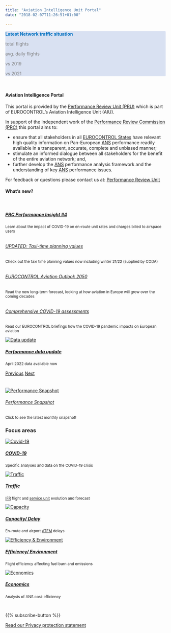 ```yaml
---
title: "Aviation Intelligence Unit Portal"
date: "2018-02-07T11:26:51+01:00"

---
```


<style type="text/css">
  .img-responsive {
      margin: 0 auto;
      max-width: 75%
  }
  
  .resp-container {
      position: relative;
      overflow: hidden;
      padding-top: 50.0%;
  }
  
  .resp-iframe {
      position: absolute;
      top: 0;
      left: 0;
      width: 100%;
      height: 110%;
      border: 0;
  }
      
  .Scorecard_subt {
    margin: 0px; 
    padding-bottom: 0px;  
    text-align: left; 
    color:#7f7f7f
  }

    .Scorecard_net {
    margin: 0px; 
    padding-bottom: 0px;
    font-weight: bold;  
    text-align: left;
    color: #0070c0; 
  }

  </style>

<!-- Daily traffic graphs and scorecards -->
<div class="container">
<div class="row" style="padding: 0px; background-color: #d9e1f2; border-radius: 2px; width: 100%;">
<div class="col-4"; style="margin: 0px; ">
  <p class="Scorecard_net">Latest Network traffic situation</p>
  <p id="y2d_day_text" style="font-weight: bold; color: #0070c0;"</p> 
</div>
<div class="col-2" ; style="margin: 0px;">
  <p class="Scorecard_subt">total flights</p>
  <p id="y2d_traffic" style="font-weight: bold; color: #0070c0;"></p> 
</div>
<div class="col-2" ; style="margin: 0px;  ">
  <p class="Scorecard_subt">avg. daily flights</p>
  <p id="avg_y2d_traffic" style="font-weight: bold; color: #0070c0;"></p>
</div>
<div class="col-2" ; style="margin: 0px; ">
  <p class="Scorecard_subt">vs 2019</p>
  <p id="dif_y2d_2019" style="font-weight: bold; color: #0070c0;"></p>
</div>
<div class="col-2" ; style="margin: 0px;  ">
  <p class="Scorecard_subt">vs 2021</p>
  <p id="dif_y2d_prev_year" style="font-weight: bold; color: #0070c0;"></p>
</div>
</div>
</div>

<!-- script for traffic figures -->
<script type="text/javascript" src="https://www.gstatic.com/charts/loader.js"></script>

<script type="text/javascript">
  var Data
  var my_view_traffic
  var last_day
  var y2d_traffic
  var y2d_prev_year_traffic
  var y2d_2019_traffic 
  var avg_y2d_traffic
  var dif_y2d_2019
  var dif_y2d_prev_year

  google.load("visualization", "1.1", {
    packages: ["corechart", "table", "controls", "bar"]
  });
  google.setOnLoadCallback(Initialisation);

  function Initialisation() {
    var query = new google.visualization.Query(
      "https://docs.google.com/spreadsheets/d/14Lt3C3PCxxYCLXXYxRrFXd1s0tVZ3EQ8q9YfuYvx3Ww/edit?usp=sharing&sheet=NW_Flights_All"
    );

  query.send(drawDashboard);
  }

  function drawDashboard(response) {
    Data = response.getDataTable();
    UpdateTraffic();
   }
//---------------------------Update traffic---------------------------------------------
  function UpdateTraffic() {
  my_view_traffic = new google.visualization.DataView(Data);

  //       for (var y = 1; y < my_view_traffic.getNumberOfColumns(); y++) {
  //        // my_view_traffic.getValue(x, y) 
  //        last_day = my_view_traffic.getValue(0, y)
  //      }
  last_day = my_view_traffic.getValue(0, 38); 
  my_view_traffic.setRows(
  Data.getFilteredRows([{ column: 7, value: last_day }])
  );

// Calculate datestrings
last_day_text = last_day.toDateString();
  last_day_text = last_day_text.substring(8, 11) + last_day_text.substring(4, 8) + last_day_text.substring(11)
  y2d_day_text = last_day_text.substring(3, 7) == "Jan " ? "01 - " + last_day_text : "01 Jan - " + last_day_text

// Calculate traffic scorecard values
  y2d_traffic = my_view_traffic.getValue(0, 30);
  y2d_prev_year_traffic = my_view_traffic.getValue(0, 31);
  y2d_2019_traffic = my_view_traffic.getValue(0, 32);
  
  avg_y2d_traffic = Math.round(my_view_traffic.getValue(0, 33));
  dif_y2d_2019 = Math.round(my_view_traffic.getValue(0, 37)*100);
     dif_y2d_2019 = (dif_y2d_2019 >= 0) ? "+" + dif_y2d_2019 : "" + dif_y2d_2019
  dif_y2d_prev_year = Math.round(my_view_traffic.getValue(0, 36)*100);
     dif_y2d_prev_year = (dif_y2d_prev_year >= 0) ? "+" + dif_y2d_prev_year : "" + dif_y2d_prev_year

// Update scorecard values
  document.getElementById("y2d_day_text").innerHTML =  y2d_day_text ; 
  document.getElementById("y2d_traffic").innerHTML = String(y2d_traffic).replace(/(.)(?=(\d{3})+$)/g, '$1,');
  document.getElementById("avg_y2d_traffic").innerHTML = String(avg_y2d_traffic).replace(/(.)(?=(\d{3})+$)/g, '$1,');
  document.getElementById("dif_y2d_2019").innerHTML = String(dif_y2d_2019) + '%';
  document.getElementById("dif_y2d_prev_year").innerHTML = String(dif_y2d_prev_year) + '%';
  }
  
</script>
<br>
<div class="container">
<div class="row">
<div class="col-sm-6"><h4>Aviation Intelligence Portal</h4>
This portal is provided by the [Performance Review Unit (PRU)](/about/us/) which is part of EUROCONTROL's Aviation Intelligence Unit (AIU). 

In support of the independent work of the [Performance Review Commission (PRC)](/about/prc/) this portal aims to:

* ensure that all stakeholders in all [EUROCONTROL States](/definition/eurocontrol-area/) have relevant high quality information on Pan-European [ANS](/acronym/ans/) performance readily available in a transparent, accurate, complete and unbiased manner;
* stimulate an informed dialogue between all stakeholders for the benefit of the entire aviation network; and,
* further develop the [ANS](/acronym/ans/) performance analysis framework and the understanding of key [ANS](/acronym/ans/) performance issues.

For feedback or questions please contact us at:
[Performance Review Unit](mailto:PRU-Support@eurocontrol.int)
</div>

<div class="col-sm-4"><h4>What's new?</h4><br>
<div id="carouselExampleFade" class="carousel slide carousel-fade" data-ride="carousel">
<div class="carousel-inner">

<div class="carousel-item active"><div class="card  border-0"><a href="https://www.eurocontrol.int/publication/performance-insight-4-impact-covid-19-en-route-unit-rates-and-charges-billed-airspace" target="_blank"><img class="card-img-top" src="/images/landing/PI_4.png" alt=""><div class="card-body"><h5 class="card-title">PRC Performance Insight #4</h5></a><small><p class="card-text">
Learn about the impact of COVID-19 on en-route unit rates and charges billed to airspace users</p></small></div></div></div>

<div class="carousel-item"><div class="card  border-0"><a href="/data/#img-srcimagesprcq-operations-airportpng-width50-height50-altoperations-at-airports-operations-at-airports"><img class="card-img-top" src="/images/landing/apt_plan.png" alt=""><div class="card-body"><h6 class="card-title">UPDATED: Taxi-time planning values</h6></a><small><p class="card-text">Check out the taxi time planning values now including winter 21/22 (supplied by CODA)</p></small></div></div></div>

<div class="carousel-item"><div class="card  border-0"><a href="https://www.eurocontrol.int/publication/eurocontrol-aviation-outlook-2050" target="_blank" ><img class="card-img-top" src="/images/landing/ectl_outlook50.png" alt=""><div class="card-body"><h6 class="card-title">EUROCONTROL Aviation Outlook 2050</h6></a><small><p class="card-text">
Read the new long-term forecast, looking at how aviation in Europe will grow over the coming decades</p></small></div></div></div>

<div class="carousel-item"><div class="card  border-0"><a href="https://www.eurocontrol.int/publication/eurocontrol-comprehensive-aviation-assessment-covid-19s-impact-european-air-traffic" target="_blank" ><img class="card-img-top" src="/images/landing/eca.png" alt=""><div class="card-body"><h6 class="card-title">Comprehensive COVID-19 assessments</h6></a><small><p class="card-text">
Read our EUROCONTROL briefings how the COVID-19 pandemic impacts on European aviation</p></small></div></div></div>

<div class="carousel-item"><div class="card  border-0"><a href="/data/"><img class="card-img-top"  src="/images/landing/data_icon.jpg" alt="Data update"><div class="card-body"><h5 class="card-title">Performance data update</h5></a><small><p class="card-text">April 2022 data available now</p></small></div></div></div>

</div>

<a class="carousel-control-prev" href="#carouselExampleFade" role="button" data-slide="prev"><span class="carousel-control-prev-icon" aria-hidden="true"></span><span class="sr-only">Previous</span></a>
<a class="carousel-control-next" href="#carouselExampleFade" role="button" data-slide="next"><span class="carousel-control-next-icon" aria-hidden="true"></span><span class="sr-only">Next</span></a>
</div>
</div>

<div class="col-sm-2"><h4></h4><br>
<div class="card bg-light text-center border-0"><a href="https://www.eurocontrol.int/Economics/BalancedScorecard.html">
  <img class="card-img-top" src="/images/landing/ectl_int_db.png" alt="Performance Snapshot"><br>
  <div class="card-body"><h6 class="card-title">Performance Snapshot</h6></a><small><p class="card-text">Click to see the latest monthly snapshot!</p></small>
  </div>
</div>
</div>
</div>
 
### Focus areas
<!-- cards with Key Performance Areas -->
<div class="container">
<div class="row">
<div class="card-deck">
<div class="card"><a href="/covid">
  <img class="card-img-top" src="/images/landing/covid_icon.jpg" alt="Covid-19">
  <div class="card-body"><h5 class="card-title">COVID-19</h5></a><small><p class="card-text">Specific analyses and data on the COVID-19 crisis</p></small>
  </div>
</div>
<div class="card"><a href="/traffic">
  <img class="card-img-top" src="/images/landing/ectl_traff_th.jpg" alt="Traffic">
  <div class="card-body"><h5 class="card-title">Traffic</h5></a><small><p class="card-text">[IFR](/acronym/ifr/) flight and [service unit](/acronym/su/) evolution and forecast </p></small>
  </div>
</div>
<div class="card"><a href="/capacity">
  <img class="card-img-top" src="/images/landing/ectl_cap_th.jpg" alt="Capacity">
  <div class="card-body"><h5 class="card-title">Capacity/ Delay</h5></a><small><p class="card-text">En-route and airport [ATFM](/acronym/atfm/) delays</p></small>
  </div>
</div>
<div class="card"><a href="/efficiency">
  <img class="card-img-top" src="/images/landing/ectl_env_th.jpg" alt="Efficiency & Environment">
  <div class="card-body"><h5 class="card-title">Efficiency/ Environment</h5></a><small><p class="card-text">Flight efficiency affecting fuel burn and emissions</p></small>
  </div>
</div>
<div class="card"><a href="/economics">
  <img class="card-img-top" src="/images/landing/ectl_cef_th.jpg" alt="Economics">
  <div class="card-body"><h5 class="card-title">Economics</h5></a><small><p class="card-text">Analysis of ANS cost-efficiency</p></small>
  </div>
</div>
</div>
</div>
</div>

<br>
<div class="container text-center">
{{% subscribe-button %}}

[Read our Privacy protection statement](/about/privacy/)
</div>

[ectl_daily]: https://www.eurocontrol.int/Economics/DailyTrafficVariation "Daily traffic updates"
[ectlweb]: https://www.eurocontrol.int/ "EUROCONTROL web page"
